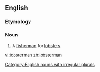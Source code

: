 ==English==

===Etymology===
{{suffix|lobster|man}}

===Noun===
{{en-noun|lobstermen}}

#A [[fisherman]] for [[lobster]]s.

[[Category:English nouns with irregular plurals]]

[[vi:lobsterman]]
[[zh:lobsterman]]